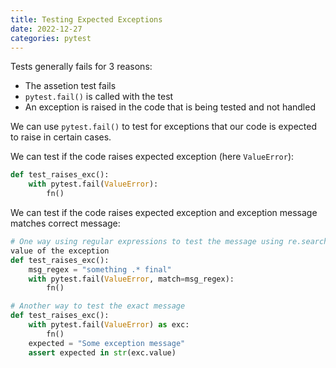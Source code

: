 ```yaml
---
title: Testing Expected Exceptions
date: 2022-12-27
categories: pytest
---
```

Tests generally fails for 3 reasons:

- The assetion test fails
- `pytest.fail()` is called with the test
- An exception is raised in the code that is being tested and not handled

We can use `pytest.fail()` to test for exceptions that our code is expected to
raise in certain cases.

We can test if the code raises expected exception (here `ValueError`):

```python
def test_raises_exc():
    with pytest.fail(ValueError):
        fn()
```

We can test if the code raises expected exception and exception message matches
correct message:

```python
# One way using regular expressions to test the message using re.search over
value of the exception
def test_raises_exc():
    msg_regex = "something .* final"
    with pytest.fail(ValueError, match=msg_regex):
        fn()

# Another way to test the exact message
def test_raises_exc():
    with pytest.fail(ValueError) as exc:
        fn()
    expected = "Some exception message"
    assert expected in str(exc.value)
```
